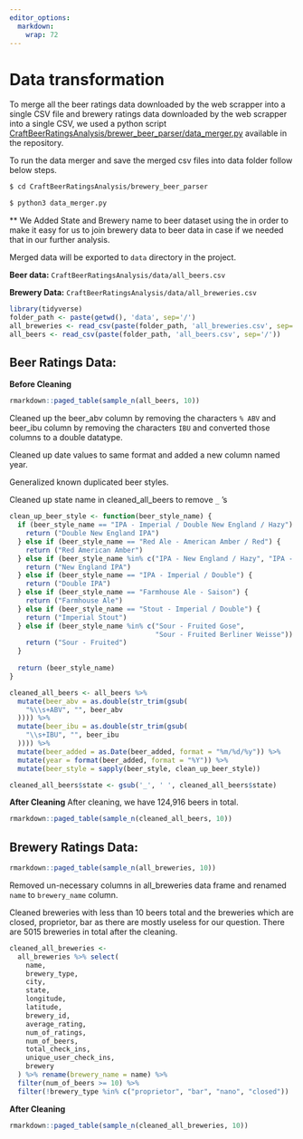 ```yaml
---
editor_options: 
  markdown: 
    wrap: 72
---
```


# Data transformation

To merge all the beer ratings data downloaded by the web scrapper into a
single CSV file and brewery ratings data downloaded by the web scrapper
into a single CSV, we used a python script
[CraftBeerRatingsAnalysis/brewer_beer_parser/data_merger.py](https://github.com/kkcp-dsi/CraftBeerRatingsAnalysis/blob/main/brewery_beer_parser/data_merger.py)
available in the repository.

To run the data merger and save the merged csv files into data folder
follow below steps.

``` .bash
$ cd CraftBeerRatingsAnalysis/brewery_beer_parser

$ python3 data_merger.py
```

\*\* We Added State and Brewery name to beer dataset using the in order
to make it easy for us to join brewery data to beer data in case if we
needed that in our further analysis.

Merged data will be exported to `data` directory in the project.

**Beer data:** `CraftBeerRatingsAnalysis/data/all_beers.csv`

**Brewery Data:** `CraftBeerRatingsAnalysis/data/all_breweries.csv`

```r
library(tidyverse)
folder_path <- paste(getwd(), 'data', sep='/')
all_breweries <- read_csv(paste(folder_path, 'all_breweries.csv', sep='/'))
all_beers <- read_csv(paste(folder_path, 'all_beers.csv', sep='/'))
```

## Beer Ratings Data:

**Before Cleaning**

```r
rmarkdown::paged_table(sample_n(all_beers, 10))
```

Cleaned up the beer_abv column by removing the characters `% ABV` and
beer_ibu column by removing the characters `IBU` and converted those
columns to a double datatype.

Cleaned up date values to same format and added a new column named year.

Generalized known duplicated beer styles.

Cleaned up state name in cleaned_all_beers to remove `_` 's

```r
clean_up_beer_style <- function(beer_style_name) {
  if (beer_style_name == "IPA - Imperial / Double New England / Hazy") {
    return ("Double New England IPA")
  } else if (beer_style_name == "Red Ale - American Amber / Red") {
    return ("Red American Amber")
  } else if (beer_style_name %in% c("IPA - New England / Hazy", "IPA - New England")) {
    return ("New England IPA")
  } else if (beer_style_name == "IPA - Imperial / Double") {
    return ("Double IPA")
  } else if (beer_style_name == "Farmhouse Ale - Saison") {
    return ("Farmhouse Ale")
  } else if (beer_style_name == "Stout - Imperial / Double") {
    return ("Imperial Stout")
  } else if (beer_style_name %in% c("Sour - Fruited Gose",
                                    "Sour - Fruited Berliner Weisse")) {
    return ("Sour - Fruited")
  }
  
  return (beer_style_name)
}

cleaned_all_beers <- all_beers %>%
  mutate(beer_abv = as.double(str_trim(gsub(
    "%\\s+ABV", "", beer_abv
  )))) %>%
  mutate(beer_ibu = as.double(str_trim(gsub(
    "\\s+IBU", "", beer_ibu
  )))) %>%
  mutate(beer_added = as.Date(beer_added, format = "%m/%d/%y")) %>%
  mutate(year = format(beer_added, format = "%Y")) %>%
  mutate(beer_style = sapply(beer_style, clean_up_beer_style))

cleaned_all_beers$state <- gsub('_', ' ', cleaned_all_beers$state)
```

**After Cleaning**
After cleaning, we have 124,916 beers in total. 

```r
rmarkdown::paged_table(sample_n(cleaned_all_beers, 10))
```

## Brewery Ratings Data:

```r
rmarkdown::paged_table(sample_n(all_breweries, 10))
```

Removed un-necessary columns in all_breweries data frame and renamed
`name` to `brewery_name` column.

Cleaned breweries with less than 10 beers total and the breweries which
are closed, proprietor, bar as there are mostly useless for our
question. There are 5015 breweries in total after the cleaning. 

```r
cleaned_all_breweries <-
  all_breweries %>% select(
    name,
    brewery_type,
    city,
    state,
    longitude,
    latitude,
    brewery_id,
    average_rating,
    num_of_ratings,
    num_of_beers,
    total_check_ins,
    unique_user_check_ins,
    brewery
  ) %>% rename(brewery_name = name) %>%
  filter(num_of_beers >= 10) %>% 
  filter(!brewery_type %in% c("proprietor", "bar", "nano", "closed"))
```

**After Cleaning**

```r
rmarkdown::paged_table(sample_n(cleaned_all_breweries, 10))
```